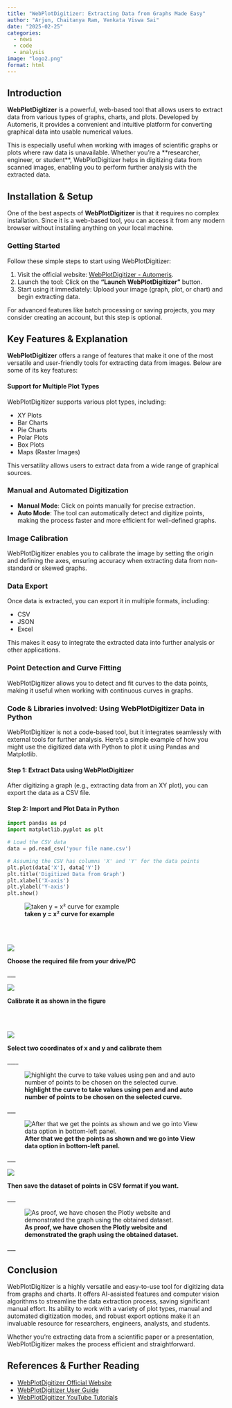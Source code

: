 ```yaml
---
title: "WebPlotDigitizer: Extracting Data from Graphs Made Easy"
author: "Arjun, Chaitanya Ram, Venkata Viswa Sai"
date: "2025-02-25"
categories:
  - news
  - code
  - analysis
image: "logo2.png"
format: html
---
```


## Introduction

**WebPlotDigitizer** is a powerful, web-based tool that allows users to extract data from various types of graphs, charts, and plots. Developed by Automeris, it provides a convenient and intuitive platform for converting graphical data into usable numerical values.

This is especially useful when working with images of scientific graphs or plots where raw data is unavailable. Whether you’re a \*\*researcher, engineer, or student\*\*, WebPlotDigitizer helps in digitizing data from scanned images, enabling you to perform further analysis with the extracted data.

## Installation & Setup

One of the best aspects of **WebPlotDigitizer** is that it requires no complex installation. Since it is a web-based tool, you can access it from any modern browser without installing anything on your local machine.

### Getting Started

Follow these simple steps to start using WebPlotDigitizer:

1.  Visit the official website: [WebPlotDigitizer - Automeris](https://automeris.io/).\
2.  Launch the tool: Click on the **"Launch WebPlotDigitizer"** button.\
3.  Start using it immediately: Upload your image (graph, plot, or chart) and begin extracting data.

For advanced features like batch processing or saving projects, you may consider creating an account, but this step is optional.

## Key Features & Explanation

**WebPlotDigitizer** offers a range of features that make it one of the most versatile and user-friendly tools for extracting data from images. Below are some of its key features:

#### Support for Multiple Plot Types

WebPlotDigitizer supports various plot types, including:

-   XY Plots\
-   Bar Charts\
-   Pie Charts\
-   Polar Plots\
-   Box Plots\
-   Maps (Raster Images)

This versatility allows users to extract data from a wide range of graphical sources.

### Manual and Automated Digitization

-   **Manual Mode**: Click on points manually for precise extraction.\
-   **Auto Mode**: The tool can automatically detect and digitize points, making the process faster and more efficient for well-defined graphs.

### Image Calibration

WebPlotDigitizer enables you to calibrate the image by setting the origin and defining the axes, ensuring accuracy when extracting data from non-standard or skewed graphs.

### Data Export

Once data is extracted, you can export it in multiple formats, including:

-   CSV\
-   JSON\
-   Excel

This makes it easy to integrate the extracted data into further analysis or other applications.

### Point Detection and Curve Fitting

WebPlotDigitizer allows you to detect and fit curves to the data points, making it useful when working with continuous curves in graphs.

### Code & Libraries involved: Using WebPlotDigitizer Data in Python

WebPlotDigitizer is not a code-based tool, but it integrates seamlessly with external tools for further analysis. Here’s a simple example of how you might use the digitized data with Python to plot it using Pandas and Matplotlib.

#### Step 1: Extract Data using WebPlotDigitizer

After digitizing a graph (e.g., extracting data from an XY plot), you can export the data as a CSV file.

#### Step 2: Import and Plot Data in Python

``` python
import pandas as pd
import matplotlib.pyplot as plt

# Load the CSV data
data = pd.read_csv('your file name.csv')

# Assuming the CSV has columns 'X' and 'Y' for the data points
plt.plot(data['X'], data['Y'])
plt.title('Digitized Data from Graph')
plt.xlabel('X-axis')
plt.ylabel('Y-axis')
plt.show()
```

![**taken y = x² curve for example**](c0.jpg)

<br><br>

![](images/WhatsApp%20Image%202025-02-24%20at%2021.44.02_5d017e93.jpg)

**Choose the required file from your drive/PC**

\_\_\_

![](images/WhatsApp%20Image%202025-02-24%20at%2021.44.04_f8efad94.jpg)

**Calibrate it as shown in the figure**

<br><br>

![](images/WhatsApp%20Image%202025-02-24%20at%2022.22.23_a1d77ad7.jpg)

**Select two coordinates of x and y and calibrate them**

\_\_\_\_

![**highlight the curve to take values using pen and and auto number of points to be chosen on the selected curve.**](images/WhatsApp%20Image%202025-02-24%20at%2021.44.03_8c94c9dc.jpg)

\_\_\_

![**After that we get the points as shown and we go into View data option in bottom-left panel.**](images/WhatsApp%20Image%202025-02-24%20at%2021.44.02_946839da.jpg)

\_\_\_

![](images/WhatsApp%20Image%202025-02-24%20at%2021.44.03_9c3fde5d.jpg)

**Then save the dataset of points in CSV format if you want.**

\_\_\_

![**As proof, we have chosen the Plotly website and demonstrated the graph using the obtained dataset.**](images/WhatsApp%20Image%202025-02-24%20at%2021.44.03_c0790b6a.jpg)

\_\_\_

## Conclusion

WebPlotDigitizer is a highly versatile and easy-to-use tool for digitizing data from graphs and charts. It offers AI-assisted features and computer vision algorithms to streamline the data extraction process, saving significant manual effort. Its ability to work with a variety of plot types, manual and automated digitization modes, and robust export options make it an invaluable resource for researchers, engineers, analysts, and students.

Whether you're extracting data from a scientific paper or a presentation, WebPlotDigitizer makes the process efficient and straightforward.

## References & Further Reading

-   [WebPlotDigitizer Official Website](https://www.google.com/url?q=https%3A%2F%2Fautomeris.io%2Fwpd%2F)\
-   [WebPlotDigitizer User Guide](https://www.google.com/url?q=https%3A%2F%2Fautomeris.io%2FWebPlotDigitizer%2FUserGuide%2F)\
-   [WebPlotDigitizer YouTube Tutorials](https://www.youtube.com/results?search_query=WebPlotDigitizer)
